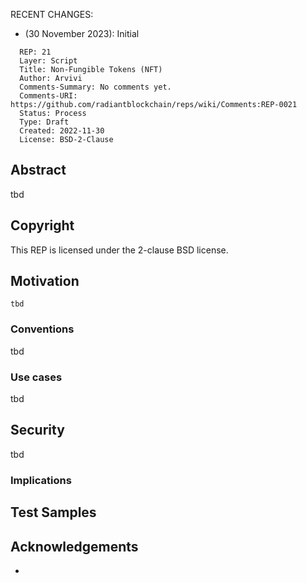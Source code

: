 RECENT CHANGES:
* (30 November 2023): Initial
<pre>
  REP: 21
  Layer: Script
  Title: Non-Fungible Tokens (NFT)
  Author: Arvivi
  Comments-Summary: No comments yet.
  Comments-URI: https://github.com/radiantblockchain/reps/wiki/Comments:REP-0021
  Status: Process
  Type: Draft
  Created: 2022-11-30
  License: BSD-2-Clause
</pre>

==Abstract==

tbd 

==Copyright==

This REP is licensed under the 2-clause BSD license.

==Motivation==
 
 tbd

 
===Conventions===

tbd
  
===Use cases===

tbd 

==Security==

tbd

===Implications===
 
==Test Samples==
 
==Acknowledgements==

*  